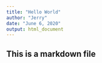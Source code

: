 ```yaml
---
title: "Hello World"
author: "Jerry"
date: "June 6, 2020"
output: html_document
---
```


## This is a markdown file